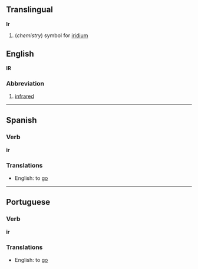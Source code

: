 ==Translingual==

'''Ir'''

#(''chemistry'') symbol for [[iridium]]

==English==
'''IR'''
===Abbreviation===
#[[infrared]]

----
==Spanish==
=== Verb ===
'''ir'''

===Translations===
*English: to [[go]]

----
==Portuguese==
=== Verb ===
'''ir'''

===Translations===
*English: to [[go]]